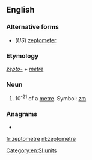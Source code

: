 ==English==

===Alternative forms===
* (''US'') [[zeptometer]]

===Etymology===
''[[zepto-]]'' + ''[[metre]]''

===Noun===
{{en-noun}}

# 10<sup>-21</sup> of a [[metre]]. Symbol: [[zm]]

===Anagrams===
* {{l|en|zeptometer}}

[[Category:en:SI units]]

[[fr:zeptometre]]
[[nl:zeptometre]]